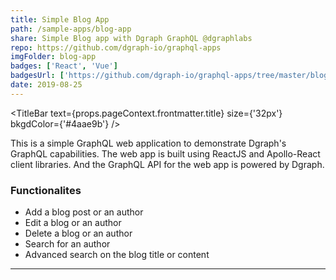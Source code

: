 ```yaml
---
title: Simple Blog App
path: /sample-apps/blog-app
share: Simple Blog app with Dgraph GraphQL @dgraphlabs
repo: https://github.com/dgraph-io/graphql-apps
imgFolder: blog-app
badges: ['React', 'Vue']
badgesUrl: ['https://github.com/dgraph-io/graphql-apps/tree/master/blog-app','https://github.com/dgraph-io/graphql-apps/tree/master/blog-post-vue']
date: 2019-08-25
---
```



<TitleBar
  text={props.pageContext.frontmatter.title}
  size={'32px'}
  bkgdColor={'#4aae9b'}
/>

<ImageSlider imgFolder={props.pageContext.frontmatter.imgFolder} />

<Badges badges={props.pageContext.frontmatter.badges} badgesUrl={props.pageContext.frontmatter.badgesUrl}/>

This is a simple GraphQL web application to demonstrate Dgraph's GraphQL capabilities.
The web app is built using ReactJS and Apollo-React client libraries. And the GraphQL
API for the web app is powered by Dgraph.

### Functionalites

- Add a blog post or an author
- Edit a blog or an author
- Delete a blog or an author
- Search for an author
- Advanced search on the blog title or content

---

<Footer twitterShareText={props.pageContext.frontmatter.share} repoURL={props.pageContext.frontmatter.repo} />
